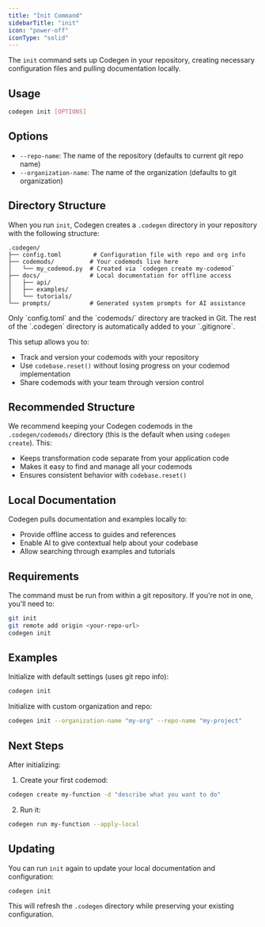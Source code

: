 ```yaml
---
title: "Init Command"
sidebarTitle: "init"
icon: "power-off"
iconType: "solid"
---
```


The `init` command sets up Codegen in your repository, creating necessary configuration files and pulling documentation locally.

## Usage

```bash
codegen init [OPTIONS]
```

## Options

- `--repo-name`: The name of the repository (defaults to current git repo name)
- `--organization-name`: The name of the organization (defaults to git organization)

## Directory Structure

When you run `init`, Codegen creates a `.codegen` directory in your repository with the following structure:

```
.codegen/
├── config.toml         # Configuration file with repo and org info
├── codemods/          # Your codemods live here
│   └── my_codemod.py  # Created via `codegen create my-codemod`
├── docs/              # Local documentation for offline access
│   ├── api/
│   ├── examples/
│   └── tutorials/
└── prompts/           # Generated system prompts for AI assistance
```

<Note>
  Only `config.toml` and the `codemods/` directory are tracked in Git. The rest
  of the `.codegen` directory is automatically added to your `.gitignore`.
</Note>

This setup allows you to:

- Track and version your codemods with your repository
- Use `codebase.reset()` without losing progress on your codemod implementation
- Share codemods with your team through version control

## Recommended Structure

We recommend keeping your Codegen codemods in the `.codegen/codemods/` directory (this is the default when using `codegen create`). This:

- Keeps transformation code separate from your application code
- Makes it easy to find and manage all your codemods
- Ensures consistent behavior with `codebase.reset()`

## Local Documentation

Codegen pulls documentation and examples locally to:

- Provide offline access to guides and references
- Enable AI to give contextual help about your codebase
- Allow searching through examples and tutorials

## Requirements

The command must be run from within a git repository. If you're not in one, you'll need to:

```bash
git init
git remote add origin <your-repo-url>
codegen init
```

## Examples

Initialize with default settings (uses git repo info):

```bash
codegen init
```

Initialize with custom organization and repo:

```bash
codegen init --organization-name "my-org" --repo-name "my-project"
```

## Next Steps

After initializing:

1. Create your first codemod:

```bash
codegen create my-function -d "describe what you want to do"
```

2. Run it:

```bash
codegen run my-function --apply-local
```

## Updating

You can run `init` again to update your local documentation and configuration:

```bash
codegen init
```

This will refresh the `.codegen` directory while preserving your existing configuration.
